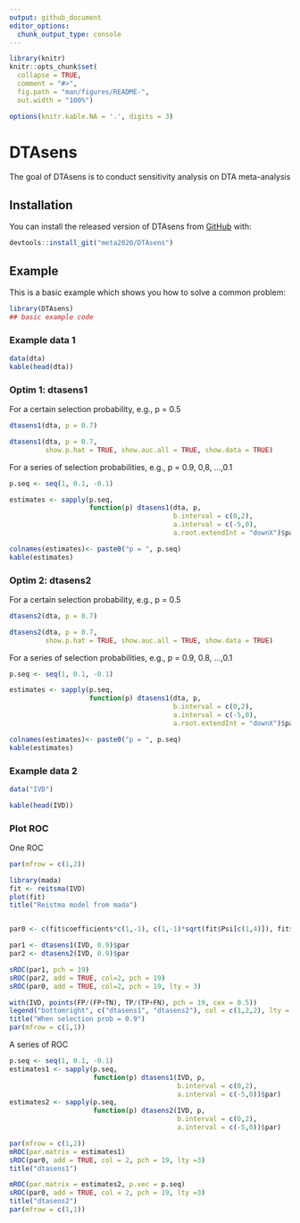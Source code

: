 ```yaml
---
output: github_document
editor_options: 
  chunk_output_type: console
---
```


<!-- README.md is generated from README.Rmd. Please edit that file -->

```r
library(knitr)
knitr::opts_chunk$set(
  collapse = TRUE,
  comment = "#>",
  fig.path = "man/figures/README-",
  out.width = "100%")

options(knitr.kable.NA = '.', digits = 3)
```

# DTAsens

<!-- badges: start -->
<!-- badges: end -->

The goal of DTAsens is to conduct sensitivity analysis on DTA meta-analysis

## Installation

You can install the released version of DTAsens from [GitHub](https://github.com/meta2020/DTAsens) with:

``` r
devtools::install_git("meta2020/DTAsens")
```

## Example

This is a basic example which shows you how to solve a common problem:

```r
library(DTAsens)
## basic example code
```

### Example data 1

```r

data(dta)
kable(head(dta))

```

### Optim 1: dtasens1

For a certain selection probability, e.g., p = 0.5

```r
dtasens1(dta, p = 0.7)

dtasens1(dta, p = 0.7, 
         show.p.hat = TRUE, show.auc.all = TRUE, show.data = TRUE)
```

For a series of selection probabilities, e.g., p = 0.9, 0,8, ...,0.1


```r
p.seq <- seq(1, 0.1, -0.1)

estimates <- sapply(p.seq, 
                    function(p) dtasens1(dta, p, 
                                         b.interval = c(0,2), 
                                         a.interval = c(-5,0), 
                                         a.root.extendInt = "downX")$par)

colnames(estimates)<- paste0("p = ", p.seq)
kable(estimates)
```

### Optim 2: dtasens2

For a certain selection probability, e.g., p = 0.5

```r

dtasens2(dta, p = 0.7)

dtasens2(dta, p = 0.7, 
         show.p.hat = TRUE, show.auc.all = TRUE, show.data = TRUE)

```

For a series of selection probabilities, e.g., p = 0.9, 0.8, ...,0.1


```r
p.seq <- seq(1, 0.1, -0.1)

estimates <- sapply(p.seq, 
                    function(p) dtasens1(dta, p, 
                                         b.interval = c(0,2), 
                                         a.interval = c(-5,0), 
                                         a.root.extendInt = "downX")$par)

colnames(estimates)<- paste0("p = ", p.seq)
kable(estimates)
```

### Example data 2 

```r
data("IVD")

kable(head(IVD))

```


### Plot ROC

One ROC

```r
par(mfrow = c(1,2))

library(mada)
fit <- reitsma(IVD)
plot(fit)
title("Reistma model from mada")


par0 <- c(fit$coefficients*c(1,-1), c(1,-1)*sqrt(fit$Psi[c(1,4)]), fit$Psi[3]/prod(sqrt(fit$Psi[c(1,4)])))

par1 <- dtasens1(IVD, 0.9)$par
par2 <- dtasens2(IVD, 0.9)$par

sROC(par1, pch = 19)
sROC(par2, add = TRUE, col=2, pch = 19)
sROC(par0, add = TRUE, col=2, pch = 19, lty = 3)

with(IVD, points(FP/(FP+TN), TP/(TP+FN), pch = 19, cex = 0.5))
legend("bottomright", c("dtasens1", "dtasens2"), col = c(1,2,2), lty = c(1,1,3), pch = c(19,19,1))
title("When selection prob = 0.9")
par(mfrow = c(1,1))

```

A series of ROC

```r

p.seq <- seq(1, 0.1, -0.1)
estimates1 <- sapply(p.seq, 
                     function(p) dtasens1(IVD, p,
                                          b.interval = c(0,2),
                                          a.interval = c(-5,0))$par)
estimates2 <- sapply(p.seq, 
                     function(p) dtasens2(IVD, p,
                                          b.interval = c(0,2),
                                          a.interval = c(-5,0))$par)

par(mfrow = c(1,2))
mROC(par.matrix = estimates1)
sROC(par0, add = TRUE, col = 2, pch = 19, lty =3)
title("dtasens1")

mROC(par.matrix = estimates2, p.vec = p.seq)
sROC(par0, add = TRUE, col = 2, pch = 19, lty =3)
title("dtasens2")
par(mfrow = c(1,1))


```
